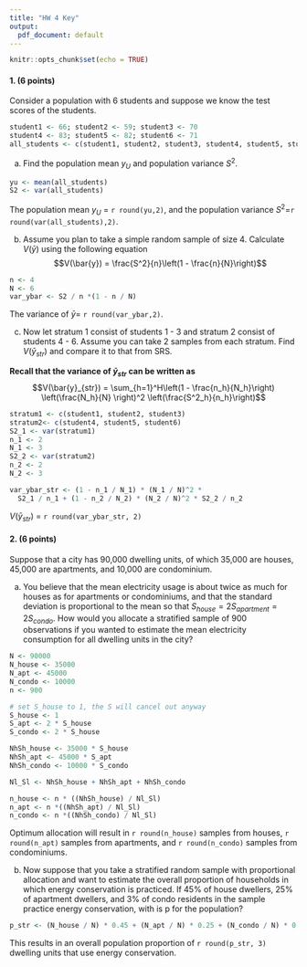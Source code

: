 ```yaml
---
title: "HW 4 Key"
output:
  pdf_document: default
---
```


```r
knitr::opts_chunk$set(echo = TRUE)
```

#### 1. (6 points)
\emph{Modified from Lohr Exercise 3.3} Consider a population with 6 students and suppose we know the test scores of the students.

```r
student1 <- 66; student2 <- 59; student3 <- 70
student4 <- 83; student5 <- 82; student6 <- 71
all_students <- c(student1, student2, student3, student4, student5, student6)
```

a. Find the population mean $y_U$ and population variance $S^2$.

```r
yu <- mean(all_students)
S2 <- var(all_students)
```
The population mean $y_U$ = `r round(yu,2)`, and the population variance $S^2$=`r round(var(all_students),2)`.

b. Assume you plan to take a simple random sample of size 4. Calculate $V(\bar{y})$ using the following equation
$$V(\bar{y}) = \frac{S^2}{n}\left(1 - \frac{n}{N}\right)$$

```r
n <- 4
N <- 6
var_ybar <- S2 / n *(1 - n / N)


```

The variance of $\bar{y} =$ `r round(var_ybar,2)`.

c. Now let stratum 1 consist of students 1 - 3 and stratum 2 consist of students 4 - 6. Assume you can take 2 samples from each stratum. Find $V(\bar{y}_{str})$ and compare it to that from SRS.

**Recall that the variance of $\bar{y}_{str}$ can be written as**
$$V(\bar{y}_{str}) = \sum_{h=1}^H\left(1 - \frac{n_h}{N_h}\right) \left(\frac{N_h}{N} \right)^2 \left(\frac{S^2_h}{n_h}\right)$$

```r
stratum1 <- c(student1, student2, student3)
stratum2<- c(student4, student5, student6)
S2_1 <- var(stratum1)
n_1 <- 2
N_1 <- 3
S2_2 <- var(stratum2)
n_2 <- 2
N_2 <- 3

var_ybar_str <- (1 - n_1 / N_1) * (N_1 / N)^2 * 
  S2_1 / n_1 + (1 - n_2 / N_2) * (N_2 / N)^2 * S2_2 / n_2
```

$V(\bar{y}_{str})$ = `r round(var_ybar_str, 2)` 



#### 2. (6 points)
\emph{Modified from Lohr Exercise 3.6} Suppose that a city has 90,000 dwelling units, of which 35,000 are houses, 45,000 are apartments, and 10,000 are condominium.

a. You believe that the mean electricity usage is about twice as much for houses as for apartments or condominiums, and that the standard deviation is proportional to the mean so that $S_{house} = 2 S_{apartment}  = 2 S_{condo}$. How would you allocate a stratified sample of 900 observations if you wanted to estimate the mean electricity consumption for all dwelling units in the city?


```r
N <- 90000
N_house <- 35000
N_apt <- 45000
N_condo <- 10000
n <- 900

# set S_house to 1, the S will cancel out anyway
S_house <- 1
S_apt <- 2 * S_house
S_condo <- 2 * S_house

NhSh_house <- 35000 * S_house
NhSh_apt <- 45000 * S_apt
NhSh_condo <- 10000 * S_condo

Nl_Sl <- NhSh_house + NhSh_apt + NhSh_condo

n_house <- n * ((NhSh_house) / Nl_Sl)
n_apt <- n *((NhSh_apt) / Nl_Sl)
n_condo <- n *((NhSh_condo) / Nl_Sl)

```
Optimum allocation will result in `r round(n_house)` samples from houses, `r round(n_apt)`  samples from apartments, and `r round(n_condo)`  samples from condominiums.

b. Now suppose that you take a stratified random sample with proportional allocation and want to estimate the overall proportion of households in which energy conservation is practiced. If 45% of house dwellers, 25% of apartment dwellers, and 3% of condo residents in the sample practice energy conservation, with is p for the population?
```r
p_str <- (N_house / N) * 0.45 + (N_apt / N) * 0.25 + (N_condo / N) * 0.03
```
This results in an overall population proportion of `r round(p_str, 3)` dwelling units that use energy conservation.

